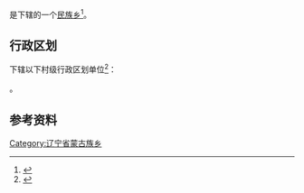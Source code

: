 {{中国乡级行政区|21/01/24/208/000}}

'''{{PAGENAMEBASE}}'''是{{PRC admin/fullname|21/01/24/208/000|3}}下辖的一个[[民族乡|民族乡]]<ref>{{PRC admin/ref sgc|{{PRC admin/parent|21/01/24/208/000}}}}</ref>。

== 行政区划 ==
{{PAGENAMEBASE}}下辖以下村级行政区划单位<ref>{{PRC admin/ref sgc|21/01/24/208/000}}</ref>：

{{PRC admin/children|21/01/24/208/000}}。

== 参考资料 ==
{{reflist}}

{{辽宁行政区划小作品}}
{{PRC admin/navcat|21/01/24/208/000}}
[[Category:辽宁省蒙古族乡|Category:辽宁省蒙古族乡]]